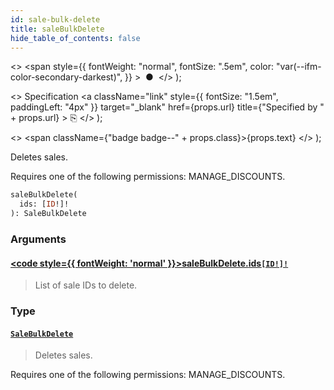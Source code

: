 ```yaml
---
id: sale-bulk-delete
title: saleBulkDelete
hide_table_of_contents: false
---
```


  <>
    <span
      style={{
        fontWeight: "normal",
        fontSize: ".5em",
        color: "var(--ifm-color-secondary-darkest)",
      }}
    >
      &nbsp;●&nbsp;
    </span>
  </>
);

  <>
    Specification
    <a
      className="link"
      style={{ fontSize: "1.5em", paddingLeft: "4px" }}
      target="\_blank"
      href={props.url}
      title={"Specified by " + props.url}
    >
      ⎘
    </a>
  </>
);

  <>
    <span className={"badge badge--" + props.class}>{props.text}</span>
  </>
);

Deletes sales.

Requires one of the following permissions: MANAGE_DISCOUNTS.

```graphql
saleBulkDelete(
  ids: [ID!]!
): SaleBulkDelete
```

### Arguments

#### [<code style={{ fontWeight: 'normal' }}>saleBulkDelete.<b>ids</b></code>](#)<Bullet />[`[ID!]!`](../../api-reference/miscellaneous/scalars/id) <Badge class="secondary" text="non-null"/> <Badge class="secondary" text="scalar"/> <Badge class="secondary" text="miscellaneous"/>

> List of sale IDs to delete.

### Type

#### [`SaleBulkDelete`](../../api-reference/discounts/objects/sale-bulk-delete) <Badge class="secondary" text="object"/> <Badge class="secondary" text="discounts"/>

> Deletes sales.

Requires one of the following permissions: MANAGE_DISCOUNTS.

>
